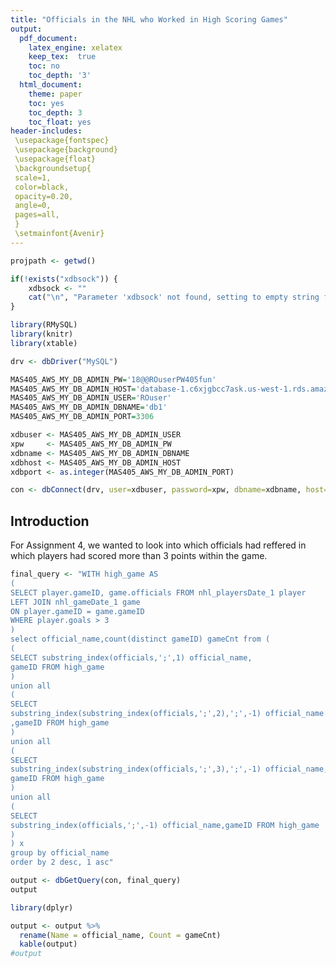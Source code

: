 ```yaml
---
title: "Officials in the NHL who Worked in High Scoring Games"
output:
  pdf_document:
    latex_engine: xelatex
    keep_tex:  true
    toc: no
    toc_depth: '3'
  html_document:
    theme: paper
    toc: yes
    toc_depth: 3
    toc_float: yes
header-includes:
 \usepackage{fontspec}
 \usepackage{background}
 \usepackage{float}
 \backgroundsetup{
 scale=1,
 color=black,
 opacity=0.20,
 angle=0,
 pages=all,
 }
 \setmainfont{Avenir} 
---
```


```r

projpath <- getwd()

if(!exists("xdbsock")) {
    xdbsock <- ""
    cat("\n", "Parameter 'xdbsock' not found, setting to empty string for general usage", "\n")
}

library(RMySQL)
library(knitr)
library(xtable)

drv <- dbDriver("MySQL")

MAS405_AWS_MY_DB_ADMIN_PW='18@@ROuserPW405fun'
MAS405_AWS_MY_DB_ADMIN_HOST='database-1.c6xjgbcc7ask.us-west-1.rds.amazonaws.com'
MAS405_AWS_MY_DB_ADMIN_USER='ROuser'
MAS405_AWS_MY_DB_ADMIN_DBNAME='db1'
MAS405_AWS_MY_DB_ADMIN_PORT=3306

xdbuser <- MAS405_AWS_MY_DB_ADMIN_USER
xpw     <- MAS405_AWS_MY_DB_ADMIN_PW
xdbname <- MAS405_AWS_MY_DB_ADMIN_DBNAME
xdbhost <- MAS405_AWS_MY_DB_ADMIN_HOST
xdbport <- as.integer(MAS405_AWS_MY_DB_ADMIN_PORT)

con <- dbConnect(drv, user=xdbuser, password=xpw, dbname=xdbname, host=xdbhost, port=xdbport, unix.sock=xdbsock)

```

## Introduction

<!--
%In the NHL, many officials will work together on a game. We were more curious in breaking apart the officials and looking at how many games each individual official worked. 
-->
For Assignment 4, we wanted to look into which officials had reffered in which players had scored more than 3 points within the game.


```r
final_query <- "WITH high_game AS
(
SELECT player.gameID, game.officials FROM nhl_playersDate_1 player
LEFT JOIN nhl_gameDate_1 game
ON player.gameID = game.gameID
WHERE player.goals > 3 
)
select official_name,count(distinct gameID) gameCnt from (
(
SELECT substring_index(officials,';',1) official_name,
gameID FROM high_game
) 
union all
(
SELECT 
substring_index(substring_index(officials,';',2),';',-1) official_name
,gameID FROM high_game
) 
union all
(
SELECT 
substring_index(substring_index(officials,';',3),';',-1) official_name,
gameID FROM high_game
) 
union all
(
SELECT
substring_index(officials,';',-1) official_name,gameID FROM high_game
)
) x
group by official_name
order by 2 desc, 1 asc"

output <- dbGetQuery(con, final_query)
output
```

```r
library(dplyr)
```

```r
output <- output %>%
  rename(Name = official_name, Count = gameCnt)
  kable(output)
#output
```